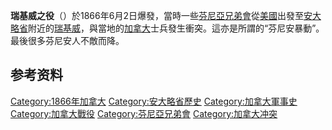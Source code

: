 {{Infobox military conflict
|image=[[Image:Battle_of_Ridgeway.jpg|300px]]
|caption=An 1869 illustration of the battle: Charge of General O'Neill's Fenians upon the Canadian troops, causing their rout.
|conflict=瑞基威之役
|partof=the [[Fenian_Raids|Fenian Raids]]
|date=2 June 1866
|place=[[Ridgeway,_Ontario|Ridgeway]], [[安大略省|安大略省]]
|result=Fenian victory
|combatant1={{Flagicon image|Green harp flag of Ireland 17th century.svg}} [[芬尼亞兄弟會|芬尼亞兄弟會]]
|combatant2={{flagicon|UK}} [[加拿大省|加拿大省]]
|commander1=[[Brigadier_General|Brig. Gen.]] [[John_O'Neill_(Fenian)|John O'Neill]]
|commander2=[[Lieutenant_Colonel|Lt. Col.]] [[Alfred_Booker|Alfred Booker]]
|strength1=600-700<ref name=Clarke>O'Neill's strength in the Fenian camp at Frenchmen's Creek was estimated at 450 by a Canada West Frontier Police detective who infiltrated the camp. Other estimated the strength in the camp at 500 to 600.  Clarke also reported that later in the night an additional 200 Fenians (from their position at Black Creek) joined the column from the camp, bringing the total to at least 700 to 800. See: Detective Charles Clarke to McMicken, telegram, June 2, 1866, MG26 A, Volume 237, p. 103878 [Reel C1663] Canada Archives.  See also the detailed analysis of Fenian strength in Peter Vronsky, ''Ridgeway: The American Fenian Invasion and the 1866 Battle That Made Canada'', Toronto: Penguin-Allen Lane, 2011. pp. 141-145</ref>
|strength2=850<ref name=GrandUprising>{{cite web|last=|first=|url=http://www.canadiangenealogy.net/fenian/grand-uprising.htm|title=Troublous Times in Canada: A History of the Fenian Raids of 1866 and 1870. Chapter 5: Grand Uprising of the Canadian People|accessdate=2010-02-09|publisher=Canadian Genealogy Resources|archive-date=2020-06-21|archive-url=https://web.archive.org/web/20200621035932/http://www.canadiangenealogy.net/fenian/grand-uprising.htm|dead-url=no}} by Captain John Alexander Macdonald, a Canadian participant in the battle.</ref>
|casualties1=4-6 killed<br>16 wounded
|casualties2=9 killed in action<br>37 wounded<ref name=CanGen>Peter Vronsky, ''Ridgeway: The American Fenian Invasion and the 1866 Battle That Made Canada'', Toronto: Penguin-Allen Lane, 2011. p. 260</ref><br>22 died of wounds/disease<ref name=Casualties>{{cite web |url=http://www.ridgewaybattle.ca/casualties.htm |title=存档副本 |accessdate=2012-06-30 |archive-date=2012-09-24 |archive-url=https://web.archive.org/web/20120924012704/http://www.ridgewaybattle.ca/casualties.htm |dead-url=no }}</ref>}}

'''瑞基威之役'''（{{lang-en|'''Battle of Ridgeway'''}}）於1866年6月2日爆發，當時一些[[芬尼亞兄弟會|芬尼亞兄弟會]]從[[美國|美國]]出發至[[安大略省|安大略省]]附近的[[瑞基威|瑞基威]]，與當地的[[加拿大|加拿大]]士兵發生衝突。這亦是所謂的“芬尼安暴動”。最後很多芬尼安人不敵而降。

==参考资料==
{{reflist}}

{{CA-stub}}
{{mil-stub}}
{{DEFAULTSORT:Ridgeway}}
[[Category:1866年加拿大|Category:1866年加拿大]]
[[Category:安大略省歷史|Category:安大略省歷史]]
[[Category:加拿大軍事史|Category:加拿大軍事史]]
[[Category:加拿大戰役|Category:加拿大戰役]]
[[Category:芬尼亞兄弟會|Category:芬尼亞兄弟會]]
[[Category:加拿大冲突|Category:加拿大冲突]]